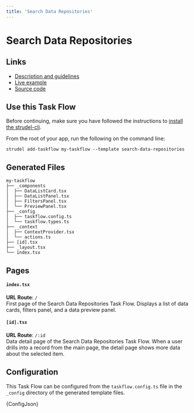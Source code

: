 ```yaml
---
title: 'Search Data Repositories'
---
```



# Search Data Repositories

## Links

- [Description and guidelines](https://strudel.science/design-system/task-flows/search-data-repositories/)
- [Live example](https://strudel.science/strudel-kit/#/search-data-repositories)
- [Source code](https://github.com/strudel-science/strudel-kit/tree/main/strudel-taskflows/src/pages/search-data-repositories)

## Use this Task Flow

Before continuing, make sure you have followed the instructions to [install the strudel-cli](/strudel-kit/docs/getting-started/installation).

From the root of your app, run the following on the command line:

```
strudel add-taskflow my-taskflow --template search-data-repositories
```

## Generated Files

```
my-taskflow
├── _components
│  ├── DataListCard.tsx
│  ├── DataListPanel.tsx
│  ├── FiltersPanel.tsx
│  └── PreviewPanel.tsx
├── _config
│  ├── taskflow.config.ts
│  └── taskflow.types.ts
├── _context
│  ├── ContextProvider.tsx
│  └── actions.ts
├── [id].tsx
├── _layout.tsx
└── index.tsx

```

## Pages

#### `index.tsx`

**URL Route**: `/`  
First page of the Search Data Repositories Task Flow. Displays a list of data cards, filters panel, and a data preview panel.

#### `[id].tsx`

**URL Route**: `/:id`  
Data detail page of the Search Data Repositories Task Flow. When a user drills into a record from the main page, the detail page shows more data about the selected item.

## Configuration

This Task Flow can be configured from the `taskflow.config.ts` file in the `_config` directory of the generated template files.

<CodeBlock language="ts" title="taskflow.config.ts">{ConfigJson}</CodeBlock>
